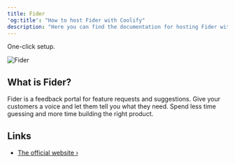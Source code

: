 ```yaml
---
title: Fider
'og:title': "How to host Fider with Coolify"
description: "Here you can find the documentation for hosting Fider with Coolify."
---
```


<Check>One-click setup.</Check>

![Fider](https://github.com/getfider/fider/raw/main/etc/homepage.png)

## What is Fider?
Fider is a feedback portal for feature requests and suggestions. Give your customers a voice and let them tell you what they need. Spend less time guessing and more time building the right product.

## Links
- [The official website ›](https://fider.io/)
